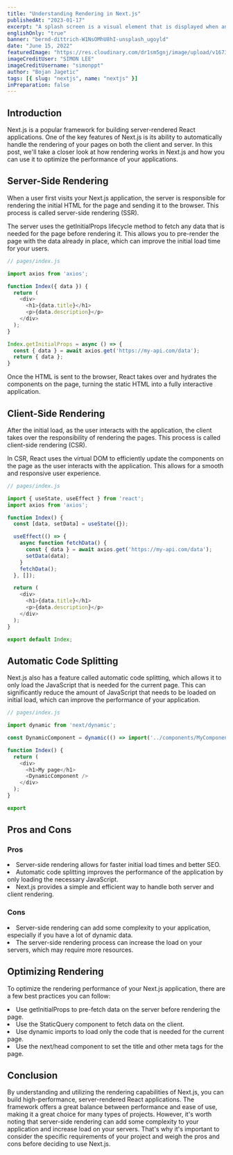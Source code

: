 ```yaml
---
title: "Understanding Rendering in Next.js"
publishedAt: "2023-01-17"
excerpt: "A splash screen is a visual element that is displayed when an application is loading. It is a great way to provide a professional and polished look to your application, and can also be used to display important information such as branding, loading status, and more..."
englishOnly: "true"
banner: "bernd-dittrich-W1NsOMhU8hI-unsplash_ugoyld"
date: "June 15, 2022"
featuredImage: "https://res.cloudinary.com/dr1sm5gnj/image/upload/v1673942097/igutech/blogs/simon-lee-egWTpKFu8rU-unsplash_zjbvow.jpg"
imageCreditUser: "SIMON LEE"
imageCreditUsername: "simonppt"
author: "Bojan Jagetic"
tags: [{ slug: "nextjs", name: "nextjs" }]
inPreparation: false
---
```


## Introduction

Next.js is a popular framework for building server-rendered React applications. One of the key features of Next.js is its ability to automatically handle the rendering of your pages on both the client and server. In this post, we'll take a closer look at how rendering works in Next.js and how you can use it to optimize the performance of your applications.


## Server-Side Rendering

When a user first visits your Next.js application, the server is responsible for rendering the initial HTML for the page and sending it to the browser. This process is called server-side rendering (SSR).

The server uses the <Adjusted>getInitialProps</Adjusted> lifecycle method to fetch any data that is needed for the page before rendering it. This allows you to pre-render the page with the data already in place, which can improve the initial load time for your users.

```javascript
// pages/index.js

import axios from 'axios';

function Index({ data }) {
  return (
    <div>
      <h1>{data.title}</h1>
      <p>{data.description}</p>
    </div>
  );
}

Index.getInitialProps = async () => {
  const { data } = await axios.get('https://my-api.com/data');
  return { data };
}
```

Once the HTML is sent to the browser, React takes over and hydrates the components on the page, turning the static HTML into a fully interactive application.

## Client-Side Rendering

After the initial load, as the user interacts with the application, the client takes over the responsibility of rendering the pages. This process is called client-side rendering (CSR).

In CSR, React uses the virtual DOM to efficiently update the components on the page as the user interacts with the application. This allows for a smooth and responsive user experience.

```javascript
// pages/index.js

import { useState, useEffect } from 'react';
import axios from 'axios';

function Index() {
  const [data, setData] = useState({});

  useEffect(() => {
    async function fetchData() {
      const { data } = await axios.get('https://my-api.com/data');
      setData(data);
    }
    fetchData();
  }, []);

  return (
    <div>
      <h1>{data.title}</h1>
      <p>{data.description}</p>
    </div>
  );
}

export default Index;
```

## Automatic Code Splitting

Next.js also has a feature called automatic code splitting, which allows it to only load the JavaScript that is needed for the current page. This can significantly reduce the amount of JavaScript that needs to be loaded on initial load, which can improve the performance of your application.

```javascript
// pages/index.js

import dynamic from 'next/dynamic';

const DynamicComponent = dynamic(() => import('../components/MyComponent'));

function Index() {
  return (
    <div>
      <h1>My page</h1>
      <DynamicComponent />
    </div>
  );
}

export
```

## Pros and Cons

### Pros
<LgList>
<li>Server-side rendering allows for faster initial load times and better SEO.</li>
<li>Automatic code splitting improves the performance of the application by only loading the necessary JavaScript.</li>
<li>Next.js provides a simple and efficient way to handle both server and client rendering.</li>
</LgList>

### Cons

<LgList>
<li>Server-side rendering can add some complexity to your application, especially if you have a lot of dynamic data.</li>
<li>The server-side rendering process can increase the load on your servers, which may require more resources.</li>
</LgList>


## Optimizing Rendering

To optimize the rendering performance of your Next.js application, there are a few best practices you can follow:

<LgList>
<li>Use <Adjusted>getInitialProps</Adjusted> to pre-fetch data on the server before rendering the page.</li>
<li>Use the <Adjusted>StaticQuery</Adjusted> component to fetch data on the client.</li>
<li>Use <Adjusted>dynamic imports</Adjusted> to load only the code that is needed for the current page.</li>
<li>Use the <Adjusted>next/head</Adjusted> component to set the title and other meta tags for the page.</li>
</LgList>

## Conclusion

By understanding and utilizing the rendering capabilities of Next.js, you can build high-performance, server-rendered React applications. The framework offers a great balance between performance and ease of use, making it a great choice for many types of projects. However, it's worth noting that server-side rendering can add some complexity to your application and increase load on your servers. That's why it's important to consider the specific requirements of your project and weigh the pros and cons before deciding to use Next.js.